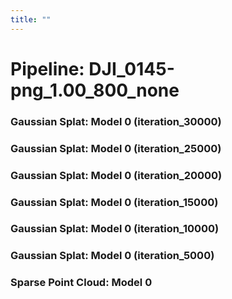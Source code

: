 ```yaml
---
title: ""
---
```


# Pipeline: DJI_0145-png_1.00_800_none


<div class="splat-block">
<h3>Gaussian Splat: Model 0 (iteration_30000)</h3>
<div class="splat-wrapper">
<canvas id="splat_viewer_DJI_0145-png_1.00_800_none_0_iteration_30000" class="splat-canvas"></canvas>
</div>
</div>


<div class="splat-block">
<h3>Gaussian Splat: Model 0 (iteration_25000)</h3>
<div class="splat-wrapper">
<canvas id="splat_viewer_DJI_0145-png_1.00_800_none_0_iteration_25000" class="splat-canvas"></canvas>
</div>
</div>


<div class="splat-block">
<h3>Gaussian Splat: Model 0 (iteration_20000)</h3>
<div class="splat-wrapper">
<canvas id="splat_viewer_DJI_0145-png_1.00_800_none_0_iteration_20000" class="splat-canvas"></canvas>
</div>
</div>


<div class="splat-block">
<h3>Gaussian Splat: Model 0 (iteration_15000)</h3>
<div class="splat-wrapper">
<canvas id="splat_viewer_DJI_0145-png_1.00_800_none_0_iteration_15000" class="splat-canvas"></canvas>
</div>
</div>


<div class="splat-block">
<h3>Gaussian Splat: Model 0 (iteration_10000)</h3>
<div class="splat-wrapper">
<canvas id="splat_viewer_DJI_0145-png_1.00_800_none_0_iteration_10000" class="splat-canvas"></canvas>
</div>
</div>


<div class="splat-block">
<h3>Gaussian Splat: Model 0 (iteration_5000)</h3>
<div class="splat-wrapper">
<canvas id="splat_viewer_DJI_0145-png_1.00_800_none_0_iteration_5000" class="splat-canvas"></canvas>
</div>
</div>



<script type="module">
import { loadSplatViewer } from "../js/splat_viewer.js";

loadSplatViewer("splat_viewer_DJI_0145-png_1.00_800_none_0_iteration_15000", "../data/DJI_0145-png_1.00_800_none/0-iteration_15000-gsplat-point_cloud.splat");
loadSplatViewer("splat_viewer_DJI_0145-png_1.00_800_none_0_iteration_5000", "../data/DJI_0145-png_1.00_800_none/0-iteration_5000-gsplat-point_cloud.splat");
loadSplatViewer("splat_viewer_DJI_0145-png_1.00_800_none_0_iteration_10000", "../data/DJI_0145-png_1.00_800_none/0-iteration_10000-gsplat-point_cloud.splat");
loadSplatViewer("splat_viewer_DJI_0145-png_1.00_800_none_0_iteration_20000", "../data/DJI_0145-png_1.00_800_none/0-iteration_20000-gsplat-point_cloud.splat");
loadSplatViewer("splat_viewer_DJI_0145-png_1.00_800_none_0_iteration_30000", "../data/DJI_0145-png_1.00_800_none/0-iteration_30000-gsplat-point_cloud.splat");
loadSplatViewer("splat_viewer_DJI_0145-png_1.00_800_none_0_iteration_25000", "../data/DJI_0145-png_1.00_800_none/0-iteration_25000-gsplat-point_cloud.splat");
</script>


<div class="viewer-block">
<h3>Sparse Point Cloud: Model 0</h3>
<div id="ply_viewer_DJI_0145-png_1.00_800_none_0" class="threejs-container"></div>
</div>



<script type="module">
import { loadPLYViewer } from "../js/ply_viewer.js";

loadPLYViewer("ply_viewer_DJI_0145-png_1.00_800_none_0", "../data/DJI_0145-png_1.00_800_none/0-colmap-points3D.ply");
</script>